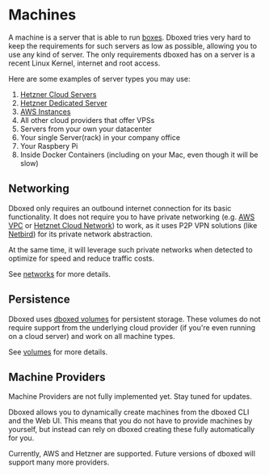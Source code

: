 
# Machines

A machine is a server that is able to run [boxes](boxes). Dboxed tries very hard to keep the requirements for such
servers as low as possible, allowing you to use any kind of server. The only requirements dboxed has on a server is
a recent Linux Kernel, internet and root access.

Here are some examples of server types you may use:
1. [Hetzner Cloud Servers](https://www.hetzner.com/de/cloud/)
2. [Hetzner Dedicated Server](https://www.hetzner.com/dedicated-rootserver/)
3. [AWS Instances](https://docs.aws.amazon.com/AWSEC2/latest/UserGuide/Instances.html)
4. All other cloud providers that offer VPSs
5. Servers from your own your datacenter
6. Your single Server(rack) in your company office
7. Your Raspbery Pi
8. Inside Docker Containers (including on your Mac, even though it will be slow)

## Networking

Dboxed only requires an outbound internet connection for its basic functionality. It does not require you to have
private networking (e.g. [AWS VPC](https://docs.aws.amazon.com/vpc/latest/userguide/what-is-amazon-vpc.html) or [Hetznet Cloud Network](https://docs.hetzner.com/networking/networks/overview/))
to work, as it uses P2P VPN solutions (like [Netbird](https://netbird.io)) for its private network abstraction.

At the same time, it will leverage such private networks when detected to optimize for speed and reduce traffic costs.

See [networks](networks) for more details.

## Persistence

Dboxed uses [dboxed volumes](volumes) for persistent storage. These volumes do not require support from the
underlying cloud provider (if you're even running on a cloud server) and work on all machine types.

See [volumes](volumes) for more details.

## Machine Providers

<Callout type="info">
    Machine Providers are not fully implemented yet. Stay tuned for updates.
</Callout>

Dboxed allows you to dynamically create machines from the dboxed CLI and the Web UI. This means that you do not have
to provide machines by yourself, but instead can rely on dboxed creating these fully automatically for you.

Currently, AWS and Hetzner are supported. Future versions of dboxed will support many more providers.
